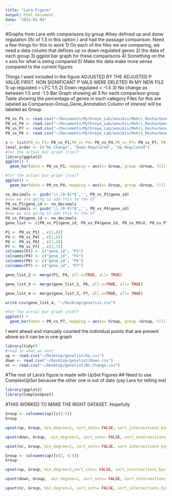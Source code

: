 ```yaml
---
title: "Lara Figure"
output: html_document
date: "2023-01-04"
---
```

#Graphs from Lara with comparisons by group
#they defined up and donw regulation (lfc of 1.5 in this option ) and had the passage comparison.
Need a few things for this to work 
1) On each of the files we are comparing, we need a data column that defines up vs down regulated genes
2) the data of each group 
3) ggplot bar graph for these comparisons 
4) Something on the x axis for what is being compared
5) Make the data make more sense compared to the current figures 

Things I want included in the figure 
ADJUSTED BY THE ADJUSTED P VALUE FIRST. NON SIGNIFICANT P VALS WERE DELETED IN MY NEW FILE 
1) up regulated > LFC 1.5 
2) Down regulated < -1.5 
3) No change as between 1.5 and -1.5 
Bar Graph showing all 3 for each comparison group 
Table showing the percentage of genes in each category 
Files for this are labeled as Comparison Group_Gene_Annotation
Column of interest will be labeled as Group
```r
P0_vs_P1 <- read.csv("~/Documents/Mythreye_Lab/anoikis/Mehri_Resha/Gene comparison/P1_vs_P0_Gene_Annotation.csv")
P0_vs_P4 <- read.csv("~/Documents/Mythreye_Lab/anoikis/Mehri_Resha/Gene comparison/P4_vs_P0_Gene_Annotation.csv")
P0_vs_P7 <- read.csv("~/Documents/Mythreye_Lab/anoikis/Mehri_Resha/Gene comparison/P7_vs_P0_Gene_Annotation.csv")
P0_vs_P6 <- read.csv("~/Documents/Mythreye_Lab/anoikis/Mehri_Resha/Gene comparison/P6_vs_P0_Gene_Annotation.csv")
```

```r
x <- list(P0_vs_P1= P0_vs_P1,P0_vs_P4= P0_vs_P4,P0_vs_P7= P0_vs_P7, P0_vs_P6= P0_vs_P6)
level_order <- c("No Change", "Down Regulated", "Up Regulated")
#for the actual bar graph itself 
library(ggplot2)
ggplot() +
  geom_bar(data = P0_vs_P1, mapping = aes(x= Group, group =Group, fill = Group), position = "dodge") + xlab("P0 vs P1") + ylab("Total Number of Genes")  
```

```r
#for the actual bar graph itself 
ggplot() +
  geom_bar(data = P0_vs_P4, mapping = aes(x= Group, group =Group, fill = Group), position = "dodge") + xlab("P0 vs P4") + ylab("Total Number of Genes") 
```
```r
no_decimals <- gsub('\\.[0-9]*$','', P0_vs_P1$gene_id)
#now we are going to add this to the df 
P0_vs_P1$gene_id <- no_decimals
no_decimals <- gsub('\\.[0-9]*$','', P0_vs_P4$gene_id)
#now we are going to add this to the df 
P0_vs_P4$gene_id <- no_decimals
gene_list <- c(P0_vs_P1$gene_id, P0_vs_P4$gene_id, P0_vs_P6$X, P0_vs_P7$x)
```

```r
P1 <- P0_vs_P1[ , c(1,6)]
P4 <- P0_vs_P4[ , c(1,6)]
P6 <- P0_vs_P6[ , c(1,4)]
P7 <- P0_vs_P7[ , c(2,7)]
colnames(P1) <- c("gene_id", "P1")
colnames(P4) <- c("gene_id", "P4")
colnames(P6) <- c("gene_id", "P6")
colnames(P7) <- c("gene_id", "P7")
```

```r
gene_list_2 <- merge(P1, P4, all.x=TRUE, all= TRUE)
```

```r
gene_list_3 <- merge(gene_list_2, P6, all.x=TRUE, all= TRUE)
```

```r
gene_list_4 <- merge(gene_list_3, P7, all.x=TRUE, all= TRUE)
```

```r
write.csv(gene_list_4, "~/Desktop/genelist.csv")
```

```r
#for the actual bar graph itself 
ggplot() +
  geom_bar(data = P0_vs_P7, mapping = aes(x= Group, group =Group, fill = Group), position = "dodge") + xlab("P0 vs P7") + ylab("Total Number of Genes") 
```

I went ahead and manually counted the individual points that are present above so it can be in one graph 
```r
library(tidyr)
#read in what we want 
up <- read.csv("~/Desktop/genelist/Up.csv")
down <- read.csv("~/Desktop/genelist/Down.csv")
nc <- read.csv("~/Desktop/genelist/No_Change.csv")
```

#The rest of Lara's figure is made with UpSet Figures 
## Need to use ComplexUpSet because the other one is out of date (yay Lara for telling me)
```r
library(ggplot2)
library(ComplexUpset)
```

#THIS WORKED TO MAKE THE RIGHT DATASET. Hopefully 
```r
Group <- colnames(up)[c(2:5)]
Group
```

```r
upset(up, Group, min_degree=1, sort_sets= FALSE, sort_intersections_by='degree', sort_intersections= "ascending") + ggtitle('Up Regulated Genes') 
```

```r
upset(down, Group,  min_degree=1, sort_sets= FALSE, sort_intersections_by='degree', sort_intersections= "ascending") + ggtitle("Down Regulated Genes")
```

```r
upset(nc, Group, min_degree=1, sort_sets= FALSE, sort_intersections_by='degree', sort_intersections= "ascending") + ggtitle("Genes with No Significant Change")
```

```r
Group <- colnames(up)[c(2, 4:5)]
Group
```

```r
upset(up, Group, min_degree=1,sort_sets= FALSE, sort_intersections_by='degree', sort_intersections= "ascending") + ggtitle('Up Regulated Genes') 
```

```r
upset(down, Group,  min_degree=1, sort_sets= FALSE, sort_intersections_by='degree', sort_intersections= "ascending") + ggtitle("Down Regulated Genes")
```
```r
upset(nc, Group, min_degree=1, sort_sets= FALSE, sort_intersections_by='degree', sort_intersections= "ascending") + ggtitle("Genes with No Significant Change")
```